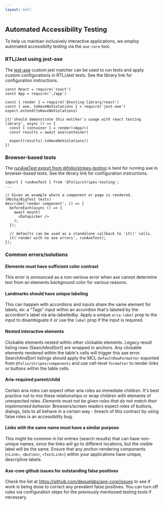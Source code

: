 ```yaml
---
layout: null
---
```



<Meta title="Accessibility/Automated Accessibility Testing" />

## Automated Accessibility Testing

To help us maintian inclusively interactive applications, we employ automated accessibilty testing via the `axe-core` tool.

### RTL/Jest using jest-axe

The [jest-axe](https://github.com/nickcolley/jest-axe) custom jest matcher can be used to run tests and apply custom configurations
in RTL/Jest tests. See the library link for configuration instructions.


```
const React = require('react')
const App = require('./app')

const { render } = require('@testing-library/react')
const { axe, toHaveNoViolations } = require('jest-axe')
expect.extend(toHaveNoViolations)

it('should demonstrate this matcher`s usage with react testing library', async () => {
  const { container } = render(<App/>)
  const results = await axe(container)

  expect(results).toHaveNoViolations()
})
```

### Browser-based tests

The [runAxeTest export from @folio/stripes-testing](https://github.com/folio-org/stripes-testing/blob/master/doc/axeTesting.md) is best for
running axe in browser-based tests. See the library link for configuration instructions.


```
import { runAxeTest } from '@folio/stripes-testing';
...

// Given an example where a component or page is rendered. (Mocha/BigTest tests)
describe('render component', () => {
  beforeEach(async () => {
    await mount(
      <Datepicker />
    );
  });

  // defaults can be used as a standalone callback to 'it()' calls.
  it('render with no axe errors', runAxeTest);
});

```

### Common errors/solutions

#### Elements must have sufficient color contrast

This error is announced as a non-serious error when axe cannot determine text from an elements background color for various reasons.


#### Landmarks should have unique labeling

This can happen with accordions and inputs share the same element for labels, ex: a "Tags" input within an accordion that's labeled by the accordion's label via aria-labelledby. Apply a unique `aria-label` prop to the input to disambiguate it *or* use the `label` prop if the input is required.


#### Nested interactive elements

Clickable elements nested within other clickable elements. Legacy result listing rows (SearchAndSort) are wrapped in anchors. Any clickable elements rendered within the table's cells will trigger this axe error. SearchAndSort listings should apply the MCL `DefaultRowFormatter` exported from `@folio/stripes/components` and use cell-level `formatter` to render links or buttons within the table cells.


#### Aria-required parent/child

Certain aria roles can expect other aria roles as immediate children. It's best practice not to mix these relationships or wrap children with elements of unexpected roles. *Elements must not be given roles that do not match their implemented behavior.* Browsers/screen readers expect roles of buttons, dialogs, lists to all behave in a certain way - breach of this contract by using false roles is an accessibility bug.


#### Links with the same name must have a similar purpose

This might be common in list entries (search results) that can have non-unique names, since the links will go to different locations, but the visible label will be the same. Ensure that any anchor-rendering components (`<Link>`, `<Button>`, `<TextLink>`) within your applications have unique, descriptive labels.


#### Axe-core github issues for outstanding false positives

Check the list at https://github.com/dequelabs/axe-core/issues  to see if work is being done to correct any prevalent false positives. You can turn off rules via configuration steps for the previously mentioned testing tools if necessary.
